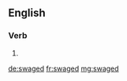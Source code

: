 ==English==

===Verb===
{{head|en|verb form}}

# {{en-past of|swage}}

[[de:swaged]]
[[fr:swaged]]
[[mg:swaged]]